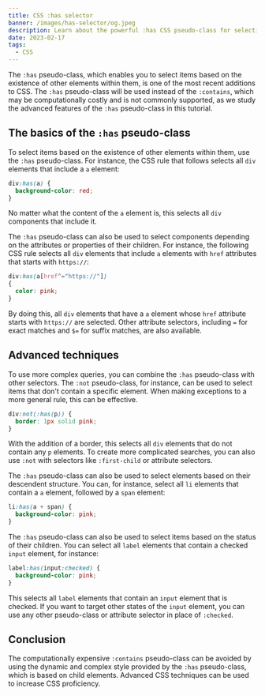```yaml
---
title: CSS :has selector
banner: /images/has-selector/og.jpeg
description: Learn about the powerful :has CSS pseudo-class for selecting elements based on the existence of other elements within them.
date: 2023-02-17
tags:
  - CSS
---
```


The `:has` pseudo-class, which enables you to select items based on the existence of other elements within them, is one of the most recent additions to CSS. The `:has` pseudo-class will be used instead of the `:contains`, which may be computationally costly and is not commonly supported, as we study the advanced features of the `:has` pseudo-class in this tutorial.

## The basics of the `:has` pseudo-class

To select items based on the existence of other elements within them, use the `:has` pseudo-class. For instance, the CSS rule that follows selects all `div` elements that include a `a` element:

```css
div:has(a) {
  background-color: red;
}
```

No matter what the content of the `a` element is, this selects all `div` components that include it.

The `:has` pseudo-class can also be used to select components depending on the attributes or properties of their children. For instance, the following CSS rule selects all `div` elements that include `a` elements with `href` attributes that starts with `https://`:

```css
div:has(a[href^="https://"])
{
  color: pink;
}
```

By doing this, all `div` elements that have a `a` element whose `href` attribute starts with `https://` are selected. Other attribute selectors, including `=` for exact matches and `$=` for suffix matches, are also available.

## Advanced techniques

To use more complex queries, you can combine the `:has` pseudo-class with other selectors. The `:not` pseudo-class, for instance, can be used to select items that don't contain a specific element. When making exceptions to a more general rule, this can be effective.

```css
div:not(:has(p)) {
  border: 1px solid pink;
}
```

With the addition of a border, this selects all `div` elements that do not contain any `p` elements. To create more complicated searches, you can also use `:not` with selectors like `:first-child` or attribute selectors.

The `:has` pseudo-class can also be used to select elements based on their descendent structure. You can, for instance, select all `li` elements that contain a `a` element, followed by a `span` element:

```css
li:has(a + span) {
  background-color: pink;
}
```

The `:has` pseudo-class can also be used to select items based on the status of their children. You can select all `label` elements that contain a checked `input` element, for instance:

```css
label:has(input:checked) {
  background-color: pink;
}
```

This selects all `label` elements that contain an `input` element that is checked. If you want to target other states of the `input` element, you can use any other pseudo-class or attribute selector in place of `:checked`.

## Conclusion

The computationally expensive `:contains` pseudo-class can be avoided by using the dynamic and complex style provided by the `:has` pseudo-class, which is based on child elements. Advanced CSS techniques can be used to increase CSS proficiency.
